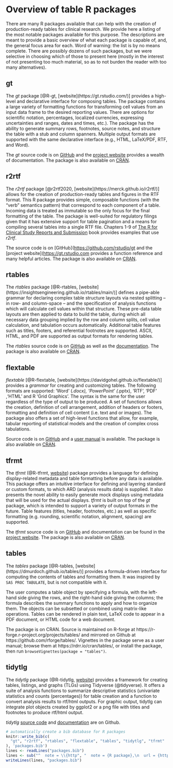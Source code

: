 # Overview of table R packages {#tablepkgs}

There are many R packages available that can help with the creation of
production-ready tables for clinical research. We provide here a listing
of the most notable packages available for this purpose. The descriptions
are meant to provide a basic overview of what each package is capable of,
and, the general focus area for each. Word of warning: the list is by no
means complete. There are possibly dozens of such packages, but we were
selective in choosing which of those to present here (mostly in the
interest of not presenting too much material, so as to not burden the
reader with too many alternatives).

## gt

The *gt* package [@R-gt, [website](https://gt.rstudio.com/)] provides
a high-level and declarative interface for composing tables. The package
contains a large variety of formatting functions for transforming cell values
from an input data frame to the desired reporting values. There are options for
scientific notation, percentages, localized currencies, expressing uncertainties
and ranges, dates and times, etc.). The package has the ability to generate summary
rows, footnotes, source notes, and structure the table with a stub and column
spanners. Multiple output formats are supported with the same declarative interface
(e.g., HTML, LaTeX/PDF, RTF, and Word).

The *gt* source code is on [GitHub](https://github.com/rstudio/gt) and the
[project website](https://gt.rstudio.com) provides a wealth of documentation. The
package is also available on [CRAN](https://CRAN.R-project.org/package=gt).

## r2rtf

The *r2rtf* package [@r2rtf2020, [website](https://merck.github.io/r2rtf/)]
allows for the creation of production-ready tables and figures in the RTF format. 
This R package provides simple, composable functions (with the “verb” semantics
pattern) that correspond to each component of a table. Incoming data is treated as
immutable so the only focus for the final formatting of the table. The package is
well-suited for regulatory filings given that it has extensive support for table
pagination and a means for compiling several tables into a single RTF file. Chapters
1-9 of [The R for Clinical Study Reports and Submission](https://r4csr.org/) book 
provides examples that use *r2rtf*.

The source code is on [GitHub]([https://github.com/rstudio/gt](https://github.com/Merck/r2rtf)
and the [project website]([https://gt.rstudio.com](https://merck.github.io/r2rtf/)
provides a function reference and many helpful articles. The package is also
available on [CRAN](https://CRAN.R-project.org/package=r2rtf).

## rtables

The *rtables* package [@R-rtables, [website](https://insightsengineering.github.io/rtables/main/)] defines a pipe-able grammar for declaring complex table
structure layouts via nested splitting -- in row- and column-space -- and the
specification of analysis functions which will calculate cell values within that
structure. These pre-data table layouts are then applied to data to build the
table, during which all necessary data grouping implied by the row and column
splits, cell value calculation, and tabulation occurs automatically. Additional
table features such as titles, footers, and referential footnotes are supported.
ASCII, HTML, and PDF are supported as output formats for rendering tables.

The *rtables* source code is on [GitHub](https://github.com/roche/rtables) as well
as the [documentation](https://roche.github.io/rtables/). The package is also available
on [CRAN](https://CRAN.R-project.org/package=rtables).

## flextable

*flextable* [@R-flextable, [website](https://davidgohel.github.io/flextable/)] 
provides a *grammar* for creating and customizing tables. The
following formats are supported: 'Word' (*.docx), 'PowerPoint' (*.pptx), 'RTF', 'PDF'
,'HTML' and R 'Grid Graphics'. The syntax is the same for the user regardless of
the type of output to be produced. A set of functions allows the creation,
definition of cell arrangement, addition of headers or footers, formatting and
definition of cell content (i.e. text and or images). The package also offers a
set of high-level functions that allow, for example, tabular reporting of
statistical models and the creation of complex cross tabulations.

Source code is on [GitHub](https://github.com/davidgohel/flextable) and a 
[user manual](https://ardata-fr.github.io/flextable-book/) is available. 
The package is also available on [CRAN](https://CRAN.R-project.org/package=flextable).

## tfrmt

The *tfrmt* (@R-tfrmt, [website](https://gsk-biostatistics.github.io/tfrmt/)) package 
provides a language for defining display-related metadata and table formatting 
before any data is available. This package offers an intuitive interface for 
defining and layering standard or custom formats, to which ARD (analysis 
results data) is supplied. It also presents the novel ability to easily 
generate mock displays using metadata that will be used for the actual 
displays. *tfrmt* is built on top of the *gt* package, which is intended to 
support a variety of output formats in the future. Table features (titles, 
header, footnotes, etc.) as well as specific formatting (e.g. rounding, 
scientific notation, alignment, spacing) are supported.

The *tfrmt* source code is on [GitHub](https://github.com/GSK-Biostatistics/tfrmt) and
documentation can be found in the [project website](https://gsk-biostatistics.github.io/tfrmt/).
The package is also available on [CRAN](https://CRAN.R-project.org/package=tfrmt).

## tables

The *tables* package [@R-tables, [website](https://dmurdoch.github.io/tables/)] provides a formula-driven interface for
computing the contents of tables and formatting them.  It was 
inspired by `SAS PROC TABULATE`, but is not compatible with it.

The user computes a table object by specifying a formula, with the
left-hand side giving the rows, and the right-hand side giving the columns;
the formula describes the summary functions to apply and how to organize them.
The objects can be subsetted or combined using matrix-like operations. Tables can
be rendered in plain text, LaTeX code to appear in a PDF document, or HTML
code for a web document.

The package is on CRAN. Source is maintained on R-forge at
https://r-forge.r-project.org/projects/tables/ and mirrored on Github at
https://github.com/rforge/tables/. Vignettes in the package serve as a user manual;
browse them at https://rdrr.io/cran/tables/, or install the package, then run
`browseVignettes(package = "tables")`.

## tidytlg

The *tidytlg* package (@R-tidytlg, [website](https://github.com/pharmaverse/tidytlg)) provides a framework for creating tables, listings, and graphs (TLGs) using 
Tidyverse (@tidyverse). It offers a suite of analysis functions to summarize descriptive statistics 
(univariate statistics and counts (percentages)) for table creation and a function 
to convert analysis results to rtf/html outputs. For graphic output, tidytlg can 
integrate plot objects created by ggplot2 or a png file with titles and footnotes 
to produce rtf/html output. 

*tidytlg* [source code](https://github.com/pharmaverse/tidytlg) and  [documentation](https://pharmaverse.github.io/tidytlg/main/)
are on Github.

```r
# automatically create a bib database for R packages
knitr::write_bib(c(
  "gt", "r2rtf", "rtables", "flextable", "tables", "tidytlg", "tfrmt"
), 'packages.bib')
lines <- readLines("packages.bib")
lines <- sub("^  note = \\{http", "  note = {R package},\n  url = {http", lines)
writeLines(lines, "packages.bib")
```
